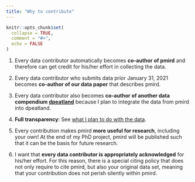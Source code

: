 ```yaml
---
title: "Why to contribute"
---
```


```r
knitr::opts_chunk$set(
  collapse = TRUE,
  comment = "#>",
  echo = FALSE
)
```

1. Every data contributor automatically becomes **co-author of pmird** and therefore can get credit for his/her effort in collecting the data.

2. Every data contributor who submits data prior January 31, 2021 becomes **co-author of our data paper** that describes pmird.

4. Every data contributor also becomes **co-author of another data compendium [dpeatland]()** because I plan to integrate the data from pmird into dpeatland.

5. **Full transparency**: See [what I plan to do with the data](a02-What-I-plan-to-do-with-the-data.html).

6. Every contribution makes pmird **more useful for research**, including your own! At the end of my PhD project, pmird will be published such that it can be the basis for future research.

7. I want that **every data contributor is appropriately acknowledged** for his/her effort. For this reason, there is a special citing policy that does not only require to cite pmird, but also your original data set, meaning that your contribution does not perish silently within pmird.
